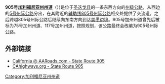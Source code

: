 '''905号[[加利福尼亚州州道|加利福尼亚州州道]]'''（{{lang-en|'''California State Route 905, SR 905'''}}）)是位于[[圣迭戈县_(加利福尼亚州)|圣迭戈县]]的一条东西方向的[[州级公路|州级公路]]，从西边的[[5号州际公路加利福尼亚州段|5号州际公路]]分出，在其附近的[[美國州際公路輔助線列表|辅助线]][[805号州际公路|805号州际公路]]相交处提供了交流道，之后跨越805号州际公路后继续向东南方向到达[[美墨边境|美墨边境]]。905号加州州道曾先后被标为75号加州州道、117号加州州道，按照规划，该公路最终会改编为905号州际公路。

== 外部链接 ==
* [http://www.aaroads.com/california/ca-905.html California @ AARoads.com - State Route 905]{{Wayback|url=http://www.aaroads.com/california/ca-905.html |date=20150519014710 }}
* [http://www.cahighways.org/880-980.html#905 CAhighways.org - State Route 905]{{Wayback|url=http://www.cahighways.org/880-980.html#905 |date=20150225061223 }}

{{圣迭戈县高速公路}}
{{5号州际公路及其辅助线}}

[[Category:加利福尼亚州州道|Category:加利福尼亚州州道]]